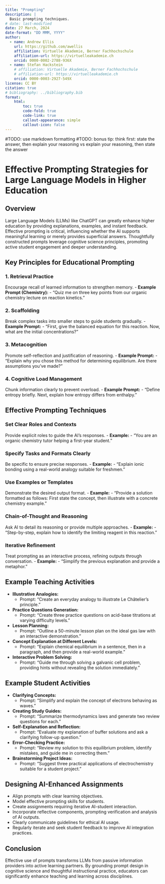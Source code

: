 ```yaml
---
title: "Prompting"
description: |
  Basic prompting techniques.
# date: last-modified
date: 27 March, 2024
date-format: "DD MMM, YYYY"
author: 
  - name: Andrew Ellis
    url: https://github.com/awellis
    affiliation: Virtuelle Akademie, Berner Fachhochschule
    affiliation-url: https://virtuelleakademie.ch
    orcid: 0000-0002-2788-936X
  - name: Stefan Hackstein
    # affiliation: Virtuelle Akademie, Berner Fachhochschule
    # affiliation-url: https://virtuelleakademie.ch
    orcid: 0000-0003-2927-549X
license: CC BY
citation: true
# bibliography: ../bibliography.bib
format:
    html:
        toc: true
        code-fold: true
        code-link: true
        callout-appearance: simple
        callout-icon: false
---
```


::: {.callout-tip}
#TODO: use markdown formatting
#TODO: bonus tip: think first: state the answer, then explain your reasoning vs explain your reasoning, then state the answer
:::

# Effective Prompting Strategies for Large Language Models in Higher Education

## Overview
Large Language Models (LLMs) like ChatGPT can greatly enhance higher education by providing explanations, examples, and instant feedback. Effective prompting is critical, influencing whether the AI supports meaningful learning or merely provides superficial answers. Thoughtfully constructed prompts leverage cognitive science principles, promoting active student engagement and deeper understanding.

## Key Principles for Educational Prompting

### 1. Retrieval Practice
Encourage recall of learned information to strengthen memory.
- **Example Prompt (Chemistry):**
  - "Quiz me on three key points from our organic chemistry lecture on reaction kinetics."

### 2. Scaffolding
Break complex tasks into smaller steps to guide students gradually.
- **Example Prompt:**
  - "First, give the balanced equation for this reaction. Now, what are the initial concentrations?"

### 3. Metacognition
Promote self-reflection and justification of reasoning.
- **Example Prompt:**
  - "Explain why you chose this method for determining equilibrium. Are there assumptions you've made?"

### 4. Cognitive Load Management
Chunk information clearly to prevent overload.
- **Example Prompt:**
  - "Define entropy briefly. Next, explain how entropy differs from enthalpy."

## Effective Prompting Techniques

### Set Clear Roles and Contexts
Provide explicit roles to guide the AI’s responses.
- **Example:**
  - "You are an organic chemistry tutor helping a first-year student."

### Specify Tasks and Formats Clearly
Be specific to ensure precise responses.
- **Example:**
  - "Explain ionic bonding using a real-world analogy suitable for freshmen."

### Use Examples or Templates
Demonstrate the desired output format.
- **Example:**
  - "Provide a solution formatted as follows: First state the concept, then illustrate with a concrete chemistry example."

### Chain-of-Thought and Reasoning
Ask AI to detail its reasoning or provide multiple approaches.
- **Example:**
  - "Step-by-step, explain how to identify the limiting reagent in this reaction."

### Iterative Refinement
Treat prompting as an interactive process, refining outputs through conversation.
- **Example:**
  - "Simplify the previous explanation and provide a metaphor."

## Example Teaching Activities

- **Illustrative Analogies:**
  - Prompt: "Create an everyday analogy to illustrate Le Châtelier’s principle."

- **Practice Questions Generation:**
  - Prompt: "Create three practice questions on acid-base titrations at varying difficulty levels."

- **Lesson Planning:**
  - Prompt: "Outline a 50-minute lesson plan on the ideal gas law with an interactive demonstration."

- **Concept Explanation at Different Levels:**
  - Prompt: "Explain chemical equilibrium in a sentence, then in a paragraph, and then provide a real-world example."

- **Interactive Problem Solving:**
  - Prompt: "Guide me through solving a galvanic cell problem, providing hints without revealing the solution immediately."

## Example Student Activities

- **Clarifying Concepts:**
  - Prompt: "Simplify and explain the concept of electrons behaving as waves."

- **Creating Study Guides:**
  - Prompt: "Summarize thermodynamics laws and generate two review questions for each."

- **Self-Explanation and Reflection:**
  - Prompt: "Evaluate my explanation of buffer solutions and ask a clarifying follow-up question."

- **Error-Checking Practice:**
  - Prompt: "Review my solution to this equilibrium problem, identify mistakes, and guide me in correcting them."

- **Brainstorming Project Ideas:**
  - Prompt: "Suggest three practical applications of electrochemistry suitable for a student project."

## Designing AI-Enhanced Assignments
- Align prompts with clear learning objectives.
- Model effective prompting skills for students.
- Create assignments requiring iterative AI-student interaction.
- Incorporate reflective components, prompting verification and analysis of AI outputs.
- Clearly communicate guidelines for ethical AI usage.
- Regularly iterate and seek student feedback to improve AI integration practices.

## Conclusion
Effective use of prompts transforms LLMs from passive information providers into active learning partners. By grounding prompt design in cognitive science and thoughtful instructional practice, educators can significantly enhance teaching and learning across disciplines.


